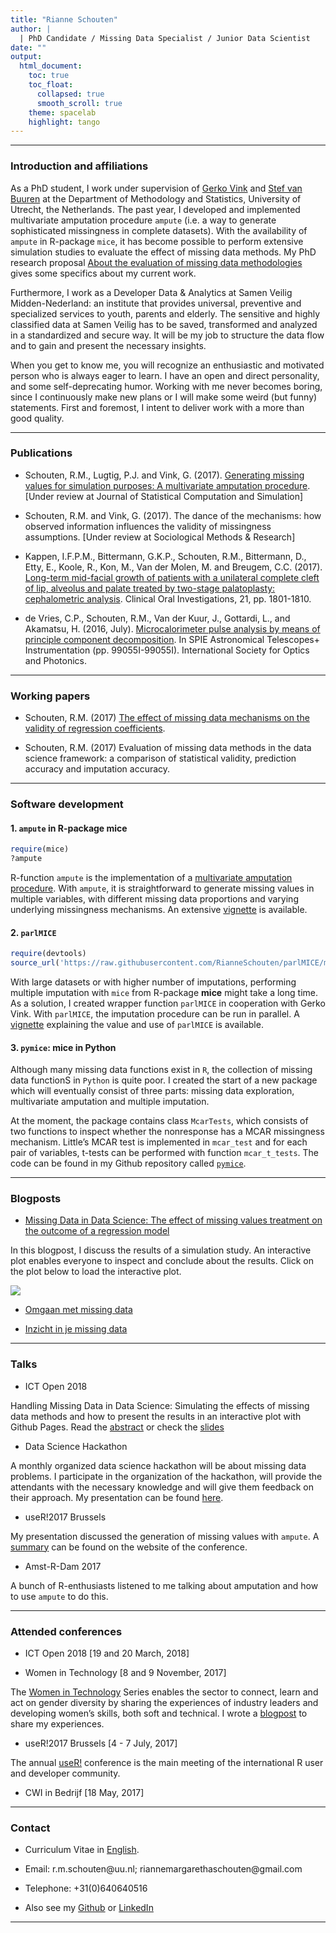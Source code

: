 ```yaml
---
title: "Rianne Schouten"
author: |
  | PhD Candidate / Missing Data Specialist / Junior Data Scientist
date: ""
output: 
  html_document:
    toc: true
    toc_float:
      collapsed: true
      smooth_scroll: true
    theme: spacelab
    highlight: tango
---
```


---

### Introduction and affiliations

As a PhD student, I work under supervision of [Gerko Vink](https://www.gerkovink.com) and [Stef van Buuren](https://github.com/stefvanbuuren) at the Department of Methodology and Statistics, University of Utrecht, the Netherlands. The past year, I developed and implemented multivariate amputation procedure `ampute` (i.e. a way to generate sophisticated missingness in complete datasets). With the availability of `ampute` in R-package `mice`, it has become possible to perform extensive simulation studies to evaluate the effect of missing data methods. My PhD research proposal [About the evaluation of missing data methodologies](pdfs/ResearchProposal_RianneSchouten.pdf) gives some specifics about my current work. 

Furthermore, I work as a Developer Data & Analytics at Samen Veilig Midden-Nederland: an institute that provides universal, preventive and specialized services to youth, parents and elderly. The sensitive and highly classified data at Samen Veilig has to be saved, transformed and analyzed in a standardized and secure way. It will be my job to structure the data flow and to gain and present the necessary insights.

When you get to know me, you will recognize an enthusiastic and motivated person who is always eager to learn. I have an open and direct personality, and some self-deprecating humor. Working with me never becomes boring, since I continuously make new plans or I will make some weird (but funny) statements. First and foremost, I intent to deliver work with a more than good quality. 

---

### Publications

- Schouten, R.M., Lugtig, P.J. and Vink, G. (2017). [Generating missing values for simulation purposes: A multivariate amputation procedure](https://rianneschouten.github.io/mice_ampute/manuscript/manuscript.pdf). [Under review at Journal of Statistical Computation and Simulation]

- Schouten, R.M. and Vink, G. (2017). The dance of the mechanisms: how observed information influences the validity of missingness assumptions. [Under review at Sociological Methods \& Research]

- Kappen, I.F.P.M., Bittermann, G.K.P., Schouten, R.M., Bittermann, D., Etty, E., Koole, R., Kon, M., Van der Molen, M. and Breugem, C.C. (2017). [Long-term mid-facial growth of patients with a unilateral complete cleft of lip, alveolus and palate treated by two-stage palatoplasty: cephalometric analysis](pdfs/CephalometricAnalysis.pdf). Clinical Oral Investigations, 21, pp. 1801-1810.

- de Vries, C.P., Schouten, R.M., Van der Kuur, J., Gottardi, L., and Akamatsu, H. (2016, July). [Microcalorimeter pulse analysis by means of principle component decomposition](pdfs/Microcalorimeter_Pulse_Analysis.pdf). In SPIE Astronomical Telescopes+ Instrumentation (pp. 99055I-99055I). International Society for Optics and Photonics.

---

### Working papers

- Schouten, R.M. (2017) [The effect of missing data mechanisms on the validity of regression coefficients](pdfs/Regression_coefficients_Rianne_Schouten.pdf).

- Schouten, R.M. (2017) Evaluation of missing data methods in the data science framework: a comparison of statistical validity, prediction accuracy and imputation accuracy.

---

### Software development

#### 1. `ampute` in R-package **mice**

```r
require(mice)
?ampute
```

R-function `ampute` is the implementation of a [multivariate amputation procedure](https://rianneschouten.github.io/mice_ampute/manuscript/manuscript.pdf). With `ampute`, it is straightforward to generate missing values in multiple variables, with different missing data proportions and varying underlying missingness mechanisms. An extensive [vignette](https://rianneschouten.github.io/mice_ampute/vignette/ampute.html) is available.

#### 2. `parlMICE` 

```r
require(devtools)
source_url('https://raw.githubusercontent.com/RianneSchouten/parlMICE/master/parlMICE.R')
```

With large datasets or with higher number of imputations, performing multiple imputation with `mice` from R-package **mice** might take a long time. As a solution, I created wrapper function `parlMICE` in cooperation with Gerko Vink. With `parlMICE`, the imputation procedure can be run in parallel. A [vignette](https://github.com/RianneSchouten/parlMICE) explaining the value and use of `parlMICE` is available.

#### 3. `pymice`: mice in Python

Although many missing data functions exist in `R`, the collection of missing data functionS in `Python` is quite poor. I created the start of a new package which will eventually consist of three parts: missing data exploration, multivariate amputation and multiple imputation. 

At the moment, the package contains class `McarTests`, which consists of two functions to inspect whether the nonresponse has a MCAR missingness mechanism. Little's MCAR test is implemented in `mcar_test` and for each pair of variables, t-tests can be performed with function `mcar_t_tests`. The code can be found in my Github repository called [`pymice`](https://github.com/RianneSchouten/pymice).

---

### Blogposts

- [Missing Data in Data Science: The effect of missing values treatment on the outcome of a regression model](https://rianneschouten.github.io/missing_data_science/assets/blogpost/blogpost.html)

In this blogpost, I discuss the results of a simulation study. An interactive plot enables everyone to inspect and conclude about the results. Click on the plot below to load the interactive plot. 

[![](pdfs/missing_data_blog_chart.png)](https://rianneschouten.github.io/missing_data_science/)

- [Omgaan met missing data](https://www.dpadatascience.nl/blog/omgaan-missing-data/)

- [Inzicht in je missing data](https://www.dpadatascience.nl/blog/inzicht-missing-data/)



---

### Talks

- ICT Open 2018

Handling Missing Data in Data Science: Simulating the effects of missing data methods and how to present the results in an interactive plot with Github Pages. Read the [abstract](pdfs/abstract_rianne_schouten.pdf) or check the [slides](pdfs/ictopen2018_RianneSchouten.pdf)

- Data Science Hackathon

A monthly organized data science hackathon will be about missing data problems. I participate in the organization of the hackathon, will provide the attendants with the necessary knowledge and will give them feedback on their approach. My presentation can be found [here](pdfs/Data_Science_Hackathon_Rianne_Schouten.pdf).

- useR!2017 Brussels

My presentation discussed the generation of missing values with `ampute`. A [summary](https://user2017.sched.com/event/AxsS?iframe=no) can be found on the website of the conference. 

- Amst-R-Dam 2017

A bunch of R-enthusiasts listened to me talking about amputation and how to use `ampute` to do this. 

---

### Attended conferences

- ICT Open 2018 [19 and 20 March, 2018]

- Women in Technology [8 and 9 November, 2017]

The [Women in Technology](http://join.europeanwomenintech.com/technology/?gclid=CjwKEAjwruPNBRCKkbL9zqKcrHwSJABGDVyIbRE8y7tfRU6cobtIyGOBlg-HI1dfOAbqvssG35vhnxoC0mHw_wcB) Series enables the sector to connect, learn and act on gender diversity by sharing the experiences of industry leaders and developing women's skills, both soft and technical. I wrote a [blogpost](https://www.linkedin.com/pulse/i-want-go-where-am-invited-included-rianne-schouten/) to share my experiences. 

- useR!2017 Brussels [4 - 7 July, 2017]

The annual [useR!](https://user2017.brussels/) conference is the main meeting of the international R user and developer community.

- CWI in Bedrijf [18 May, 2017]

---

### Contact

- Curriculum Vitae in [English](pdfs/Rianne_Schouten_Resume.pdf).

- Email: r.m.schouten\@uu.nl; riannemargarethaschouten\@gmail.com

- Telephone: +31(0)640640516

- Also see my [Github](https://github.com/RianneSchouten) or [LinkedIn](https://www.linkedin.com/in/rianne-schouten-5bb29491/)

---
